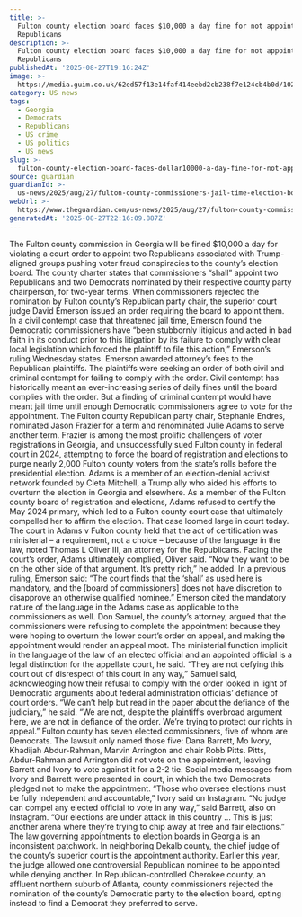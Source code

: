 ```yaml
---
title: >-
  Fulton county election board faces $10,000 a day fine for not appointing
  Republicans
description: >-
  Fulton county election board faces $10,000 a day fine for not appointing
  Republicans
publishedAt: '2025-08-27T19:16:24Z'
image: >-
  https://media.guim.co.uk/62ed57f13e14faf414eebd2cb238f7e124cb4b0d/1027_635_4154_3322/500.jpg
category: US news
tags:
  - Georgia
  - Democrats
  - Republicans
  - US crime
  - US politics
  - US news
slug: >-
  fulton-county-election-board-faces-dollar10000-a-day-fine-for-not-appointing-republicans
source: guardian
guardianId: >-
  us-news/2025/aug/27/fulton-county-commissioners-jail-time-election-board-appointments
webUrl: >-
  https://www.theguardian.com/us-news/2025/aug/27/fulton-county-commissioners-jail-time-election-board-appointments
generatedAt: '2025-08-27T22:16:09.887Z'
---
```

The Fulton county commission in Georgia will be fined $10,000 a day for violating a court order to appoint two Republicans associated with Trump-aligned groups pushing voter fraud conspiracies to the county’s election board. The county charter states that commissioners “shall” appoint two Republicans and two Democrats nominated by their respective county party chairperson, for two-year terms. When commissioners rejected the nomination by Fulton county’s Republican party chair, the superior court judge David Emerson issued an order requiring the board to appoint them. In a civil contempt case that threatened jail time, Emerson found the Democratic commissioners have “been stubbornly litigious and acted in bad faith in its conduct prior to this litigation by its failure to comply with clear local legislation which forced the plaintiff to file this action,” Emerson’s ruling Wednesday states. Emerson awarded attorney’s fees to the Republican plaintiffs. The plaintiffs were seeking an order of both civil and criminal contempt for failing to comply with the order. Civil contempt has historically meant an ever-increasing series of daily fines until the board complies with the order. But a finding of criminal contempt would have meant jail time until enough Democratic commissioners agree to vote for the appointment. The Fulton county Republican party chair, Stephanie Endres, nominated Jason Frazier for a term and renominated Julie Adams to serve another term. Frazier is among the most prolific challengers of voter registrations in Georgia, and unsuccessfully sued Fulton county in federal court in 2024, attempting to force the board of registration and elections to purge nearly 2,000 Fulton county voters from the state’s rolls before the presidential election. Adams is a member of an election-denial activist network founded by Cleta Mitchell, a Trump ally who aided his efforts to overturn the election in Georgia and elsewhere. As a member of the Fulton county board of registration and elections, Adams refused to certify the May 2024 primary, which led to a Fulton county court case that ultimately compelled her to affirm the election. That case loomed large in court today. The court in Adams v Fulton county held that the act of certification was ministerial – a requirement, not a choice – because of the language in the law, noted Thomas L Oliver III, an attorney for the Republicans. Facing the court’s order, Adams ultimately complied, Oliver said. “Now they want to be on the other side of that argument. It’s pretty rich,” he added. In a previous ruling, Emerson said: “The court finds that the ‘shall’ as used here is mandatory, and the [board of commissioners] does not have discretion to disapprove an otherwise qualified nominee.” Emerson cited the mandatory nature of the language in the Adams case as applicable to the commissioners as well. Don Samuel, the county’s attorney, argued that the commissioners were refusing to complete the appointment because they were hoping to overturn the lower court’s order on appeal, and making the appointment would render an appeal moot. The ministerial function implicit in the language of the law of an elected official and an appointed official is a legal distinction for the appellate court, he said. “They are not defying this court out of disrespect of this court in any way,” Samuel said, acknowledging how their refusal to comply with the order looked in light of Democratic arguments about federal administration officials’ defiance of court orders. “We can’t help but read in the paper about the defiance of the judiciary,” he said. “We are not, despite the plaintiff’s overbroad argument here, we are not in defiance of the order. We’re trying to protect our rights in appeal.” Fulton county has seven elected commissioners, five of whom are Democrats. The lawsuit only named those five: Dana Barrett, Mo Ivory, Khadijah Abdur-Rahman, Marvin Arrington and chair Robb Pitts. Pitts, Abdur-Rahman and Arrington did not vote on the appointment, leaving Barrett and Ivory to vote against it for a 2-2 tie. Social media messages from Ivory and Barrett were presented in court, in which the two Democrats pledged not to make the appointment. “Those who oversee elections must be fully independent and accountable,” Ivory said on Instagram. “No judge can compel any elected official to vote in any way,” said Barrett, also on Instagram. “Our elections are under attack in this country … This is just another arena where they’re trying to chip away at free and fair elections.” The law governing appointments to election boards in Georgia is an inconsistent patchwork. In neighboring Dekalb county, the chief judge of the county’s superior court is the appointment authority. Earlier this year, the judge allowed one controversial Republican nominee to be appointed while denying another. In Republican-controlled Cherokee county, an affluent northern suburb of Atlanta, county commissioners rejected the nomination of the county’s Democratic party to the election board, opting instead to find a Democrat they preferred to serve.
